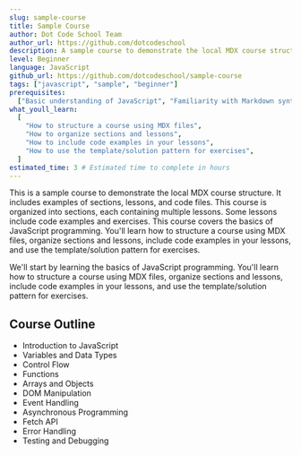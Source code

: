 ```yaml
---
slug: sample-course
title: Sample Course
author: Dot Code School Team
author_url: https://github.com/dotcodeschool
description: A sample course to demonstrate the local MDX course structure.
level: Beginner
language: JavaScript
github_url: https://github.com/dotcodeschool/sample-course
tags: ["javascript", "sample", "beginner"]
prerequisites:
  ["Basic understanding of JavaScript", "Familiarity with Markdown syntax"]
what_youll_learn:
  [
    "How to structure a course using MDX files",
    "How to organize sections and lessons",
    "How to include code examples in your lessons",
    "How to use the template/solution pattern for exercises",
  ]
estimated_time: 3 # Estimated time to complete in hours
---
```


This is a sample course to demonstrate the local MDX course structure. It includes examples of sections, lessons, and code files. This course is organized into sections, each containing multiple lessons. Some lessons include code examples and exercises. This course covers the basics of JavaScript programming. You'll learn how to structure a course using MDX files, organize sections and lessons, include code examples in your lessons, and use the template/solution pattern for exercises.

We'll start by learning the basics of JavaScript programming. You'll learn how to structure a course using MDX files, organize sections and lessons, include code examples in your lessons, and use the template/solution pattern for exercises.

## Course Outline

- Introduction to JavaScript
- Variables and Data Types
- Control Flow
- Functions
- Arrays and Objects
- DOM Manipulation
- Event Handling
- Asynchronous Programming
- Fetch API
- Error Handling
- Testing and Debugging
